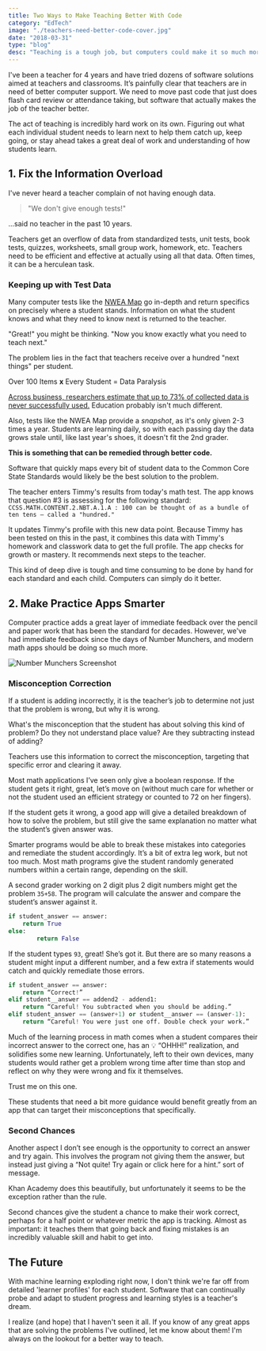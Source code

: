 ```yaml
---
title: Two Ways to Make Teaching Better With Code
category: "EdTech"
image: "./teachers-need-better-code-cover.jpg"
date: "2018-03-31"
type: "blog"
desc: "Teaching is a tough job, but computers could make it so much more efficient. Here are a couple ways code could make teaching better."
---
```


I've been a teacher for 4 years and have tried dozens of software solutions aimed at teachers and classrooms. It’s painfully clear that teachers are in need of better computer support. We need to move past code that just does flash card review or attendance taking, but software that actually makes the job of the teacher better.

The act of teaching is incredibly hard work on its own. Figuring out what each individual student needs to learn next to help them catch up, keep going, or stay ahead takes a great deal of work and understanding of how students learn.

## 1. Fix the Information Overload

I've never heard a teacher complain of not having enough data.

> "We don't give enough tests!"

...said no teacher in the past 10 years.

Teachers get an overflow of data from standardized tests, unit tests, book tests, quizzes, worksheets, small group work, homework, etc. Teachers need to be efficient and effective at actually using all that data. Often times, it can be a herculean task.

### Keeping up with Test Data

Many computer tests like the [NWEA Map](https://www.nwea.org/) go in-depth and return specifics on precisely where a student stands. Information on what the student knows and what they need to know next is returned to the teacher.

"Great!" you might be thinking. "Now you know exactly what you need to teach next."

The problem lies in the fact that teachers receive over a hundred "next things" per student.

Over 100 Items **x** Every Student = Data Paralysis

[Across business, researchers estimate that up to 73% of collected data is never successfully used.](https://www.forbes.com/sites/tomaslaurinavicius/2017/11/01/risk-too-much-data/#57175cda44b3) Education probably isn't much different.

Also, tests like the NWEA Map provide a _snapshot_, as it's only given 2-3 times a year. Students are learning daily, so with each passing day the data grows stale until, like last year's shoes, it doesn't fit the 2nd grader.

**This is something that can be remedied through better code.**

Software that quickly maps every bit of student data to the Common Core State Standards would likely be the best solution to the problem.

The teacher enters Timmy's results from today's math test. The app knows that question #3 is assessing for the following standard:
`CCSS.MATH.CONTENT.2.NBT.A.1.A : 100 can be thought of as a bundle of ten tens — called a "hundred."`

It updates Timmy's profile with this new data point. Because Timmy has been tested on this in the past, it combines this data with Timmy's homework and classwork data to get the full profile. The app checks for growth or mastery. It recommends next steps to the teacher.

This kind of deep dive is tough and time consuming to be done by hand for each standard and each child. Computers can simply do it better.

## 2. Make Practice Apps Smarter

Computer practice adds a great layer of immediate feedback over the pencil and paper work that has been the standard for decades. However, we've had immediate feedback since the days of Number Munchers, and modern math apps should be doing so much more.

![Number Munchers Screenshot](./teachers-need-better-code-number-munchers.gif)

### Misconception Correction

If a student is adding incorrectly, it is the teacher’s job to determine not just that the problem is wrong, but why it is wrong.

What's the misconception that the student has about solving this kind of problem? Do they not understand place value? Are they subtracting instead of adding?

Teachers use this information to correct the misconception, targeting that specific error and clearing it away.

Most math applications I’ve seen only give a boolean response. If the student gets it right, great, let’s move on (without much care for whether or not the student used an efficient strategy or counted to 72 on her fingers).

If the student gets it wrong, a good app will give a detailed breakdown of how to solve the problem, but still give the same explanation no matter what the student’s given answer was.

Smarter programs would be able to break these mistakes into categories and remediate the student accordingly. It’s a bit of extra leg work, but not too much. Most math programs give the student randomly generated numbers within a certain range, depending on the skill.

A second grader working on 2 digit plus 2 digit numbers might get the problem `35+58`. The program will calculate the answer and compare the student’s answer against it.

```python
if student_answer == answer:
	return True
else:
		return False
```

If the student types `93`, great! She’s got it. But there are so many reasons a student might input a different number, and a few extra if statements would catch and quickly remediate those errors.

```python
if student_answer == answer:
	return “Correct!”
elif student__answer == addend2 - addend1:
	return “Careful! You subtracted when you should be adding.”
elif student_answer == (answer+1) or student__answer == (answer-1):
	return “Careful! You were just one off. Double check your work.”
```

Much of the learning process in math comes when a student compares their incorrect answer to the correct one, has an 💡 “OHHH!” realization, and solidifies some new learning. Unfortunately, left to their own devices, many students would rather get a problem wrong time after time than stop and reflect on why they were wrong and fix it themselves.

Trust me on this one.

These students that need a bit more guidance would benefit greatly from an app that can target their misconceptions that specifically.

### Second Chances

Another aspect I don’t see enough is the opportunity to correct an answer and try again. This involves the program not giving them the answer, but instead just giving a “Not quite! Try again or click here for a hint.” sort of message.

Khan Academy does this beautifully, but unfortunately it seems to be the exception rather than the rule.

Second chances give the student a chance to make their work correct, perhaps for a half point or whatever metric the app is tracking. Almost as important: it teaches them that going back and fixing mistakes is an incredibly valuable skill and habit to get into.

## The Future

With machine learning exploding right now, I don't think we're far off from detailed 'learner profiles' for each student. Software that can continually probe and adapt to student progress and learning styles is a teacher's dream.

I realize (and hope) that I haven't seen it all. If you know of any great apps that are solving the problems I've outlined, let me know about them! I'm always on the lookout for a better way to teach.
